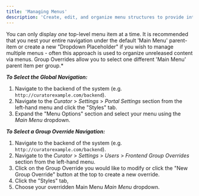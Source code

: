 ---
title: 'Managing Menus'
description: 'Create, edit, and organize menu structures to provide intuitive navigation throughout your Curator portal.'
---

You can only display *one* top-level menu item at a time. It is recommended that you nest your entire navigation under the
default 'Main Menu' parent-item or create a new "Dropdown Placeholder" if you wish to manage multiple menus - often this
approach is used to organize unreleased content via menus. Group Overrides allow you to select one different 'Main Menu'
parent item per group.*

***To Select the Global Navigation:***

1. Navigate to the backend of the system (e.g. `http://curatorexample.com/backend`).
2. Navigate to the *Curator* > *Settings* > *Portal Settings* section from the left-hand menu and click the "Styles" tab.
3. Expand the "Menu Options" section and select your menu using the *Main Menu* dropdown.

***To Select a Group Override  Navigation:***

1. Navigate to the backend of the system (e.g. `http://curatorexample.com/backend`).
2. Navigate to the *Curator* > *Settings* > *Users* > *Frontend Group Overrides* section from the left-hand menu.
3. Click on the Group Override you would like to modify or click the "New Group Override" button at the top to create a
new override.
4. Click the "Styles" tab,
5. Choose your overridden Main Menu *Main Menu* dropdown.
